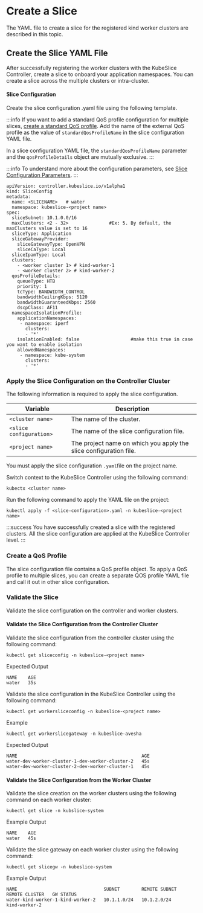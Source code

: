 # Create a Slice 
The YAML file to create a slice for the registered kind worker clusters are described in this topic. 

## Create the Slice YAML File 
After successfully registering the worker clusters with the KubeSlice Controller, create 
a slice to onboard your application namespaces. You can create a slice across the 
multiple clusters or intra-cluster.

#### Slice Configuration 
Create the slice configuration .yaml file using the following template.

:::info
If you want to add a standard QoS profile configuration for multiple slices, 
[create a standard QoS profile](/versioned_docs/version-0.7.0/getting-started-with-cloud-clusters/installing-kubeslice/creating-a-slice.mdx#creating-a-qos-profile). 
Add the name of the external QoS profile as the value of `standardQosProfileName` in the slice configuration YAML file. 

In a slice configuration YAML file, the `standardQosProfileName` parameter and the `qosProfileDetails` 
object are mutually exclusive.
:::

:::info
To understand more about the configuration parameters, see [Slice
Configuration Parameters](/versioned_docs/version-0.7.0/reference/configuration-parameters.mdx#slice-configuration-parameters).
:::

```
apiVersion: controller.kubeslice.io/v1alpha1
kind: SliceConfig
metadata:
  name: <SLICENAME>   # water
  namespace: kubeslice-<project name>
spec:
  sliceSubnet: 10.1.0.0/16
  maxClusters: <2 - 32>               #Ex: 5. By default, the maxClusters value is set to 16
  sliceType: Application
  sliceGatewayProvider:
    sliceGatewayType: OpenVPN
    sliceCaType: Local
  sliceIpamType: Local
  clusters:
    - <worker cluster 1> # kind-worker-1
    - <worker cluster 2> # kind-worker-2
  qosProfileDetails:
    queueType: HTB
    priority: 1
    tcType: BANDWIDTH_CONTROL
    bandwidthCeilingKbps: 5120
    bandwidthGuaranteedKbps: 2560
    dscpClass: AF11
  namespaceIsolationProfile:
    applicationNamespaces:
     - namespace: iperf
       clusters:
       - '*'
    isolationEnabled: false                   #make this true in case you want to enable isolation
    allowedNamespaces:
     - namespace: kube-system
       clusters:
       - '*'
```

### Apply the Slice Configuration on the Controller Cluster 
The following information is required to apply the slice configuration.

| Variable |             Description |
|------------|------------------------|
| `<cluster name>` |         The name of the cluster. |
| `<slice configuration>` |  The name of the slice configuration file. |
|  `<project name>`    |     The project name on which you apply the slice configuration file. |

You must apply the slice configuration `.yaml`file on the project name.

Switch context to the KubeSlice Controller using the following command:

```
kubectx <cluster name>
```

Run the following command to apply the YAML file on the project:

```
kubectl apply -f <slice-configuration>.yaml -n kubeslice-<project name>
```

:::success
You have successfully created a slice with the registered clusters. All the slice 
configuration are applied at the KubeSlice Controller level.
:::

### Create a QoS Profile
The slice configuration file contains a QoS profile object. To apply a QoS profile to 
multiple slices, you can create a separate QOS profile YAML file and call it out 
in other slice configuration. 

### Validate the Slice 
Validate the slice configuration on the controller and worker clusters.

#### Validate the Slice Configuration from the Controller Cluster 
Validate the slice configuration from the controller cluster using the
following command:

```
kubectl get sliceconfig -n kubeslice-<project name>
```

Expected Output

```
NAME    AGE
water   35s
```

Validate the slice configuration in the KubeSlice Controller using the
following command:

```
kubectl get workersliceconfig -n kubeslice-<project name>
```
Example 

```
kubectl get workerslicegateway -n kubeslice-avesha
```

Expected Output

```
NAME                                              AGE
water-dev-worker-cluster-1-dev-worker-cluster-2   45s
water-dev-worker-cluster-2-dev-worker-cluster-1   45s
```

#### Validate the Slice Configuration from the Worker Cluster 
Validate the slice creation on the worker clusters using the following command on 
each worker cluster:

```
kubectl get slice -n kubslice-system
```

Example Output
```
NAME    AGE
water   45s
```

Validate the slice gateway on each worker cluster using the following command:

```
kubectl get slicegw -n kubeslice-system
```

Example Output

```
NAME                                SUBNET        REMOTE SUBNET   REMOTE CLUSTER   GW STATUS
water-kind-worker-1-kind-worker-2   10.1.1.0/24   10.1.2.0/24     kind-worker-2
```